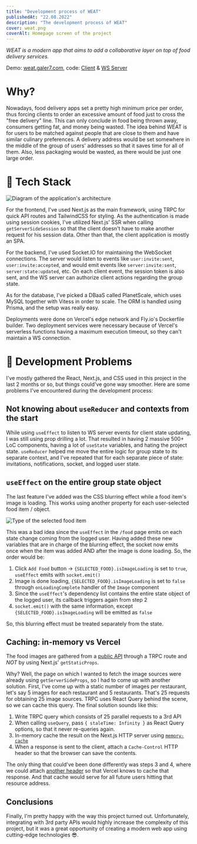 ```yaml
---
title: "Development process of WEAT"
publishedAt: "22.08.2022"
description: "The development process of WEAT"
cover: weat.png
coverAlt: Homepage screen of the project
---
```


<Loom />

_WEAT is a modern app that aims to add a collaborative layer on top of food delivery services._

Demo: <a href="https://weat.galer7.com" target="_blank">weat.galer7.com</a>,
code: <a href="https://github.com/galer7/weat" target="_blank">Client</a> & <a href="https://github.com/galer7/weat-ws" target="_blank">WS Server</a>

# Why?

Nowadays, food delivery apps set a pretty high minimum price per order, thus forcing clients to order an excessive amount of food just to cross the "free delivery" line. This can only conclude in food being thrown away, consumers getting fat, and money being wasted.
The idea behind WEAT is for users to be matched against people that are close to them and have similar culinary preferences. A delivery address would be set somewhere in the middle of the group of users' addresses so that it saves time for all of them. Also, less packaging would be wasted, as there would be just one large order.

# 🧫 Tech Stack

<Image src="/weat/weat-arch.png" alt="Diagram of the application's architecture"/>

For the frontend, I've used Next.js as the main framework, using TRPC for quick API routes and TailwindCSS for styling.
As the authentication is made using session cookies, I've utilized Next.js' SSR when calling `getServerSideSession` so that the client doesn't have to make another request for his session data. Other than that, the client application is mostly an SPA.

For the backend, I've used Socket.IO for maintaining the WebSocket connections. The server would listen to events like `user:invite:sent`, `user:invite:accepted`, and would emit events like `server:invite:sent`, `server:state:updated`, etc.
On each client event, the session token is also sent, and the WS server can authorize client actions regarding the group state.

As for the database, I've picked a DBaaS called PlanetScale, which uses MySQL together with Vitess in order to scale. The ORM is handled using Prisma, and the setup was really easy.

Deployments were done on Vercel's edge network and Fly.io's Dockerfile builder. Two deployment services were necessary because of Vercel's serverless functions having a maximum execution timeout, so they can't maintain a WS connection.

# 👥 Development Problems

I've mostly gathered the React, Next.js, and CSS used in this project in the last 2 months or so, but things could've gone way smoother. Here are some problems I've encountered during the development process:

## Not knowing about `useReducer` and contexts from the start

While using `useEffect` to listen to WS server events for client state updating, I was still using prop drilling a lot. That resulted in having 2 massive 500+ LoC components, having a lot of `useState` variables, and hating the project state.
`useReducer` helped me move the entire logic for group state to its separate context, and I've repeated that for each separate piece of state: invitations, notifications, socket, and logged user state.

## `useEffect` on the entire group state object


The last feature I've added was the CSS blurring effect while a food item's image is loading. This works using another property for each user-selected food item / object.

<Image src="/weat/selected-food-items-type.png" alt="Type of the selected food item"/>

This was a bad idea since the `useEffect` in the `/food` page emits on each state change coming from the logged user. Having added these new variables that are in charge of the blurring effect,
the socket now emits once when the item was added AND after the image is done loading. So, the order would be:
1. Click `Add Food` button → `{SELECTED_FOOD}.isImageLoading` is set to `true`, `useEffect` emits with `socket.emit()`
2. Image is done loading, `{SELECTED_FOOD}.isImageLoading` is set to `false` through `onLoadingComplete` handler of the `Image` component
3. Since the `useEffect`'s dependency list contains the entire state object of the logged user, its callback triggers again from step 2
4. `socket.emit()` with the same information, except `{SELECTED_FOOD}.isImageLoading` will be emitted as `false`

So, this blurring effect must be treated separately from the state.

## Caching: in-memory vs Vercel

The food images are gathered from a <a href="https://www.themealdb.com/" target="_blank">public API</a> through a TRPC route and *NOT* by using Next.js' `getStaticProps`.

Why? Well, the page on which I wanted to fetch the image sources were already using `getServerSideProps`, so I had to come up with another solution.
First, I've come up with a static number of images per restaurant, let's say 5 images for each restaurant and 5 restaurants. That's 25 requests for obtaining 25 image sources.
TRPC uses React Query behind the scene, so we can cache this query.
The final solution sounds like this:
1. Write TRPC query which consists of 25 parallel requests to a 3rd API
2. When calling `useQuery`, pass `{ staleTime: Infinity }` as React Query options, so that it never re-queries again.
3. In-memory cache the result on the Next.js HTTP server using <a href="https://www.npmjs.com/package/memory-cache" target="_blank">`memory-cache`</a>
4. When a response is sent to the client, attach a `Cache-Control` HTTP header so that the browser can save the contents.

The only thing that could've been done differently was steps 3 and 4, where we could attach <a href="https://vercel.com/docs/concepts/edge-network/caching#stale-while-revalidate" target="_blank">another header</a> so that Vercel knows to cache that response. And that cache would serve for all future users hitting that resource address.

## Conclusions

Finally, I'm pretty happy with the way this project turned out. Unfortunately, integrating with 3rd party APIs would highly increase the complexity of this project, but it was a great opportunity of creating a modern web app using cutting-edge technologies 😎.